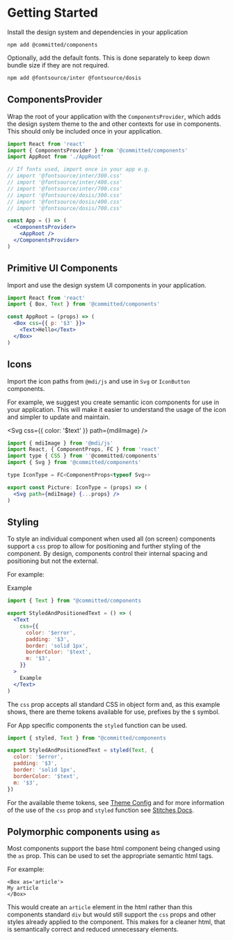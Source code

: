 
<Meta title="Design System/Getting Started" />

# Getting Started

Install the design system and dependencies in your application

<code>npm add @committed/components</code>

Optionally, add the default fonts. This is done separately to keep down bundle size if they are not required.

```bash
npm add @fontsource/inter @fontsource/dosis
```

## ComponentsProvider

Wrap the root of your application with the `ComponentsProvider`,
which adds the design system theme to the and other contexts for use in components.
This should only be included once in your application.

```jsx
import React from 'react'
import { ComponentsProvider } from '@committed/components'
import AppRoot from './AppRoot'

// If fonts used, import once in your app e.g.
// import '@fontsource/inter/300.css'
// import '@fontsource/inter/400.css'
// import '@fontsource/inter/700.css'
// import '@fontsource/dosis/300.css'
// import '@fontsource/dosis/400.css'
// import '@fontsource/dosis/700.css'

const App = () => (
  <ComponentsProvider>
    <AppRoot />
  </ComponentsProvider>
)
```

## Primitive UI Components

Import and use the design system UI components in your application.

```jsx
import React from 'react'
import { Box, Text } from '@committed/components'

const AppRoot = (props) => (
  <Box css={{ p: '$3' }}>
    <Text>Hello</Text>
  </Box>
)
```

## Icons

Import the icon paths from `@mdi/js` and use in `Svg` or `IconButton` components.

For example, we suggest you create semantic icon components for use in your application.
This will make it easier to understand the usage of the icon and simpler to update and maintain.

<Svg css={{ color: '$text' }} path={mdiImage} />

```jsx
import { mdiImage } from '@mdi/js'
import React, { ComponentProps, FC } from 'react'
import type { CSS } from ''@committed/components'
import { Svg } from '@committed/components'

type IconType = FC<ComponentProps<typeof Svg>>

export const Picture: IconType = (props) => (
  <Svg path={mdiImage} {...props} />
)
```

## Styling

To style an individual component when used all (on screen) components support a `css` prop to allow for positioning and further styling of the component.
By design, components control their internal spacing and positioning but not the external.

For example:

<DocWrapper>
  <Text
    css={{
      color: '$error',
      padding: '$3',
      m: '$3',
    }}
  >
    Example
  </Text>
</DocWrapper>

```jsx
import { Text } from "@committed/components

export StyledAndPositionedText = () => (
  <Text
    css={{
      color: '$error',
      padding: '$3',
      border: 'solid 1px',
      borderColor: '$text',
      m: '$3',
    }}
  >
    Example
  </Text>
)
```

The `css` prop accepts all standard CSS in object form and, as this example shows,
there are theme tokens available for use, prefixes by the `$` symbol.

For App specific components the `styled` function can be used.

```jsx
import { styled, Text } from "@committed/components

export StyledAndPositionedText = styled(Text, {
  color: '$error',
  padding: '$3',
  border: 'solid 1px',
  borderColor: '$text',
  m: '$3',
})
```

For the available theme tokens, see [Theme Config](/docs/components-themeprovider--default#theme-config) and
for more information of the use of the `css` prop and `styled` function see [Stitches Docs](https://stitches.dev/docs/styling).

## Polymorphic components using `as`

Most components support the base html component being changed using the `as` prop.
This can be used to set the appropriate semantic html tags.

For example:

```
<Box as='article'>
My article
</Box>
```

This would create an `article` element in the html rather than this components standard `div`
but would still support the `css` props and other styles already applied to the component.
This makes for a cleaner html, that is semantically correct and reduced unnecessary elements.
